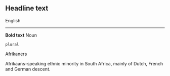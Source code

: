 
== Headline text ==
English
----

'''Bold text'''
Noun
 plural
Afrikaners

Afrikaans-speaking ethnic minority in South Africa, mainly of Dutch, French and German descent.